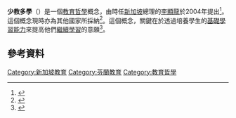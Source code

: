 '''少教多學'''（{{lang-en|'''Teach Less, Learn More'''，縮寫作'''TLLM'''}}）是一個[[教育哲學|教育哲學]]概念，由時任[[新加坡|新加坡]]總理的[[李顯龍|李顯龍]]於2004年提出<ref>{{cite journal |title=Teach Less, Learn More?  Unravelling the Paradox with People Development |language=en |year=2006 |journal=APERA Conference 2006 |date=2006-11-30 |url=http://edisdat.ied.edu.hk/pubarch/b15907314/full_paper/1115649590.pdf |author1=KOH, Yong Chiah |author2=LIM, Fei Victor |author= |access-date=2013-08-06 |archive-url=https://web.archive.org/web/20160304075753/http://edisdat.ied.edu.hk/pubarch/b15907314/full_paper/1115649590.pdf |archive-date=2016-03-04 |dead-url=yes }}</ref>。這個概念現時亦為其他國家所採納<ref>{{cite web |url=http://womany.net/read/article/2630 |title=芬蘭教育這樣改：教得愈少、學得愈多 |date=2013-04-01 |accessdate=2013-08-06 |language=zh-hant |archive-url=https://web.archive.org/web/20130610054149/http://womany.net/read/article/2630 |archive-date=2013-06-10 |dead-url=yes }}</ref>。這個概念，關鍵在於透過培養學生的[[基礎學習能力|基礎學習能力]]來提高他們[[繼續學習|繼續學習]]的意願<ref>{{cite web |url=http://www.taaze.tw/sing.html?pid=11100642778 |title=芬蘭教育這樣改！全球第一個教改成功案例教我們的事 / Finnish Lessons：What can the world learn from educational change in Finland? |year=2013 |publisher=[[讀冊生活|讀冊生活]] |language=zh-hant |access-date=2013-08-06 |archive-url=https://web.archive.org/web/20130405043921/http://www.taaze.tw/sing.html?pid=11100642778 |archive-date=2013-04-05 |dead-url=yes }}</ref>。

==參考資料==
{{reflist}}

[[Category:新加坡教育|Category:新加坡教育]]
[[Category:芬蘭教育|Category:芬蘭教育]]
[[Category:教育哲學|Category:教育哲學]]